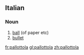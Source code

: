 ==Italian==

===Noun===
{{it-noun|pallottol|f|a|e}}

# [[ball]] (of paper etc)
# [[bullet]]

[[fr:pallottola]]
[[gl:pallottola]]
[[zh:pallottola]]